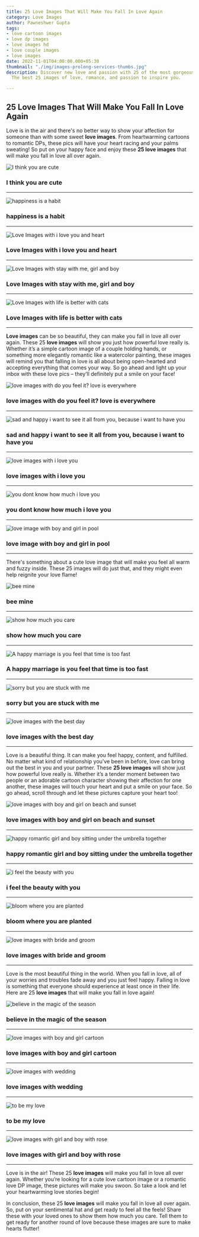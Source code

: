 ```yaml
---
title: 25 Love Images That Will Make You Fall In Love Again
category: Love Images
author: Pawneshwer Gupta
tags:
- love cartoon images
- love dp images
- love images hd
- love couple images
- love images
date: 2022-11-01T04:00:00.000+05:30
thumbnail: "./img/images-prolong-services-thumbs.jpg"
description: Discover new love and passion with 25 of the most gorgeous love images.
  The best 25 images of love, romance, and passion to inspire you.

---
```

## 25 Love Images That Will Make You Fall In Love Again

Love is in the air and there's no better way to show your affection for someone than with some sweet **love images**. From heartwarming cartoons to romantic DPs, these pics will have your heart racing and your palms sweating! So put on your happy face and enjoy these **25 love images** that will make you fall in love all over again.

![I think you are cute](./img/1.jpg "I think you are cute")
### I think you are cute

---

![happiness is a habit](./img/2.jpg "happiness is a habit")
### happiness is a habit

---

![Love Images with i love you and heart](./img/3.jpg "Love Images with i love you and heart")
### Love Images with i love you and heart

---

![Love Images with stay with me, girl and boy](./img/4.jpg "Love Images with stay with me, girl and boy")
### Love Images with stay with me, girl and boy

---

![Love Images with life is better with cats](./img/5.jpg "Love Images with life is better with cats")
### Love Images with life is better with cats

---

**Love images** can be so beautiful, they can make you fall in love all over again. These 25 **love images** will show you just how powerful love really is. Whether it’s a simple cartoon image of a couple holding hands, or something more elegantly romantic like a watercolor painting, these images will remind you that falling in love is all about being open-hearted and accepting everything that comes your way. So go ahead and light up your inbox with these love pics – they’ll definitely put a smile on your face!

![love images with do you feel it? love is everywhere](./img/6.jpg "love images with do you feel it? love is everywhere")
### love images with do you feel it? love is everywhere

---

![sad and happy i want to see it all from you, because i want to have you](./img/7.jpg "sad and happy i want to see it all from you, because i want to have you")
### sad and happy i want to see it all from you, because i want to have you

---

![love images with i love you](./img/8.jpg "love images with i love you")
### love images with i love you

---

![you dont know how much i love you](./img/9.jpg "you dont know how much i love you")
### you dont know how much i love you

---

![love image with boy and girl in pool](./img/10.jpg "love image with boy and girl in pool")
### love image with boy and girl in pool

---

There's something about a cute love image that will make you feel all warm and fuzzy inside. These 25 images will do just that, and they might even help reignite your love flame!

![bee mine](./img/11.jpg "bee mine")
### bee mine

---

![show how much you care](./img/12.jpg "show how much you care")
### show how much you care

---

![A happy marriage is you feel that time is too fast](./img/13.jpg "A happy marriage is you feel that time is too fast")
### A happy marriage is you feel that time is too fast

---

![sorry but you are stuck with me](./img/14.jpg "sorry but you are stuck with me")
### sorry but you are stuck with me

---

![love images with the best day](./img/15.jpg "love images with the best day")
### love images with the best day

---

Love is a beautiful thing. It can make you feel happy, content, and fulfilled. No matter what kind of relationship you’ve been in before, love can bring out the best in you and your partner. These **25 love images** will show just how powerful love really is. Whether it’s a tender moment between two people or an adorable cartoon character showing their affection for one another, these images will touch your heart and put a smile on your face. So go ahead, scroll through and let these pictures capture your heart too!

![love images with boy and girl on beach and sunset](./img/16.jpg "love images with boy and girl on beach and sunset")
### love images with boy and girl on beach and sunset

---

![happy romantic girl and boy sitting under the umbrella together](./img/17.jpg "happy romantic girl and boy sitting under the umbrella together")
### happy romantic girl and boy sitting under the umbrella together

---

![i feel the beauty with you](./img/18.jpg "i feel the beauty with you")
### i feel the beauty with you

---

![bloom where you are planted](./img/19.jpg "bloom where you are planted")
### bloom where you are planted

---

![love images with bride and groom](./img/20.jpg "love images with bride and groom")
### love images with bride and groom

---

Love is the most beautiful thing in the world. When you fall in love, all of your worries and troubles fade away and you just feel happy. Falling in love is something that everyone should experience at least once in their life. Here are 25 **love images** that will make you fall in love again!

![believe in the magic of the season](./img/21.jpg "believe in the magic of the season")
### believe in the magic of the season

---

![love images with boy and girl cartoon](./img/22.jpg "love images with boy and girl cartoon")
### love images with boy and girl cartoon

---

![love images with wedding](./img/23.jpg "love images with wedding")
### love images with wedding

---

![to be my love](./img/24.jpg "to be my love")
### to be my love

---

![love images with girl and boy with rose](./img/25.jpg "love images with girl and boy with rose")
### love images with girl and boy with rose

---

Love is in the air! These 25 **love images** will make you fall in love all over again. Whether you’re looking for a cute love cartoon image or a romantic love DP image, these pictures will make you swoon. So take a look and let your heartwarming love stories begin!

In conclusion, these 25 **love images** will make you fall in love all over again. So, put on your sentimental hat and get ready to feel all the feels! Share these with your loved ones to show them how much you care. Tell them to get ready for another round of love because these images are sure to make hearts flutter!